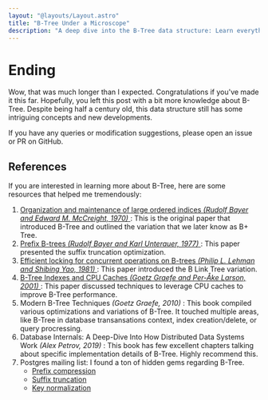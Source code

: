 ```yaml
---
layout: "@layouts/Layout.astro"
title: "B-Tree Under a Microscope"
description: "A deep dive into the B-Tree data structure: Learn everything from basic operations to variations and various optimizations."
---
```


<h1 class="my-12">
  <div class="text-4xl font-bold">Ending</div>
</h1>

Wow, that was much longer than I expected. Congratulations if you've made it
this far. Hopefully, you left this post with a bit more knowledge about B-Tree.
Despite being half a century old, this data structure still has some intriguing
concepts and new developments.

If you have any queries or modification suggestions, please open an issue or PR on GitHub.

## References

If you are interested in learning more about B-Tree, here are some resources that helped me tremendously:

<ol class="list-decimal pl-10">
  <li>
    <a href="https://dl.acm.org/doi/10.1145/1734663.1734671" rel="noopener noreferrer" target="_blank" class="link inline">
      <span>Organization and maintenance of large ordered indices <em>(Rudolf Bayer and Edward M. McCreight, 1970)</em></span>
    </a>
    <span class="inline ml-1">: This is the original paper that introduced B-Tree and outlined
      the variation that we later know as B+ Tree.</span>
  </li>
  <li>
    <a href="https://dl.acm.org/doi/abs/10.1145/320521.320530" rel="noopener noreferrer" target="_blank" class="link inline">
      <span>Prefix B-trees <em>(Rudolf Bayer and Karl Unterauer, 1977)</em></span>
    </a>
    <span class="inline ml-1">: This paper presented the suffix truncation optimization.</span>
  </li>
  <li>
    <a href="https://dl.acm.org/doi/10.1145/319628.319663" rel="noopener noreferrer" target="_blank" class="link inline">
      <span>Efficient locking for concurrent operations on B-trees <em>(Philip L. Lehman and Shibing Yao, 1981)</em></span>
    </a>
    <span class="inline ml-1">: This paper introduced the B Link Tree variation.</span>
  </li>
  <li>
    <a href="https://dl.acm.org/doi/10.5555/645484.656370" rel="noopener noreferrer" target="_blank" class="link inline">
      <span class="inline ml-1">B-Tree Indexes and CPU Caches <em>(Goetz Graefe
        and Per-Åke Larson, 2001)</em></span>
    </a>
    <span class="inline ml-1">: This paper discussed techniques to
      leverage CPU caches to improve B-Tree performance.</span>
  </li>
  <li>
    <span>Modern B-Tree Techniques <em>(Goetz Graefe, 2010)</em></span>
    <span class="inline ml-1">: This book compiled various optimizations and variations of
      B-Tree. It touched multiple areas, like B-Tree in database transansations
      context, index creation/delete, or query procressing.</span>
  </li>
  <li>
    <span>Database Internals: A Deep-Dive Into How Distributed Data Systems Work <em>(Alex Petrov, 2019)</em></span>
    <span class="inline ml-1">: This book has few excellent chapters talking about specific implementation details of B-Tree. Highly recommend this.</span>
  </li>
  <li>
    <span>Postgres mailing list: I found a ton of hidden gems regarding B-Tree.</span>
    <ul class="list-disc pl-10">
      <li>
        <a
          href="https://www.postgresql.org/message-id/CAGTBQpYbhy-ahV6qzq3Yqp43uS2UrukNmf-GZxHckJVrSPj8VA%40mail.gmail.com"
          rel="noopener noreferrer"
          target="_blank"
          class="link inline"
        ><span>Prefix compression</span></a>
      </li>
      <li>
        <a
          href="https://www.postgresql.org/message-id/CAH2-Wzn5XbCzk6u0GL%2BuPnCp1tbrp2pJHJ%3D3bYT4yQ0_zzHxmw%40mail.gmail.com"
          rel="noopener noreferrer"
          target="_blank"
          class="link inline"
        ><span>Suffix truncation</span></a>
      </li>
      <li>
        <a
          href="https://wiki.postgresql.org/wiki/Key_normalization"
          rel="noopener noreferrer"
          target="_blank"
          class="link inline"
        ><span>Key normalization</span></a>
      </li>
    </ul>
  </li>
</ol>




